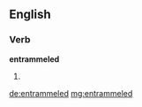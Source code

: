 ==English==

===Verb===
'''entrammeled'''

# {{past of|entrammel}}

[[de:entrammeled]]
[[mg:entrammeled]]